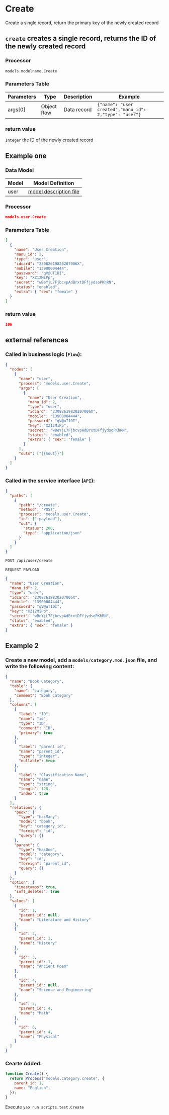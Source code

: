 # Create

Create a single record, return the primary key of the newly created record

## `create` creates a single record, returns the ID of the newly created record

### Processor

`models.modelname.Create`

### Parameters Table

| Parameters | Type       | Description | Example                                                |
| ---------- | ---------- | ----------- | ------------------------------------------------------ |
| args[0]    | Object Row | Data record | `{"name": "user created","manu_id": 2,"type": "user"}` |

### return value

`Integer` the ID of the newly created record

## Example one

### Data Model

| Model | Model Definition                           |
| ----- | ------------------------------------------ |
| user  | [model description file](../examples/user) |

### Processor

```json
models.user.Create
```

### Parameters Table

```json
[
  {
    "name": "User Creation",
    "manu_id": 2,
    "type": "user",
    "idcard": "23082619820207006X",
    "mobile": "13900004444",
    "password": "qV@uT1DI",
    "key": "XZ12MiPp",
    "secret": "wBeYjL7FjbcvpAdBrxtDFfjydsoPKhRN",
    "status": "enabled",
    "extra": { "sex": "female" }
  }
]
```

### return value

```json
106
```

## external references

### Called in business logic (`Flow`):

```json
{
  "nodes": [
    {
      "name": "user",
      "process": "models.user.Create",
      "args": [
        {
          "name": "User Creation",
          "manu_id": 2,
          "type": "user",
          "idcard": "23082619820207006X",
          "mobile": "13900004444",
          "password": "qV@uT1DI",
          "key": "XZ12MiPp",
          "secret": "wBeYjL7FjbcvpAdBrxtDFfjydsoPKhRN",
          "status": "enabled",
          "extra": { "sex": "female" }
        }
      ],
      "outs": ["{{$out}}"]
    }
  ]
}
```

### Called in the service interface (`API`):

```json
{
  "paths": [
    {
      "path": "/create",
      "method": "POST",
      "process": "models.user.Create",
      "in": [":payload"],
      "out": {
        "status": 200,
        "type": "application/json"
      }
    }
  ]
}
```

```bash
POST /api/user/create
```

`REQUEST PAYLOAD`

```json
{
  "name": "User Creation",
  "manu_id": 2,
  "type": "user",
  "idcard": "23082619820207006X",
  "mobile": "13900004444",
  "password": "qV@uT1DI",
  "key": "XZ12MiPp",
  "secret": "wBeYjL7FjbcvpAdBrxtDFfjydsoPKhRN",
  "status": "enabled",
  "extra": { "sex": "female" }
}
```

## Example 2

### Create a new model, add a `models/category.mod.json` file, and write the following content:

```json
{
  "name": "Book Category",
  "table": {
    "name": "category",
    "comment": "Book Category"
  },
  "columns": [
    {
      "label": "ID",
      "name": "id",
      "type": "ID",
      "comment": "ID",
      "primary": true
    },
    {
      "label": "parent id",
      "name": "parent_id",
      "type": "integer",
      "nullable": true
    },
    {
      "label": "Classification Name",
      "name": "name",
      "type": "string",
      "length": 128,
      "index": true
    }
  ],
  "relations": {
    "book": {
      "type": "hasMany",
      "model": "book",
      "key": "category_id",
      "foreign": "id",
      "query": {}
    },
    "parent": {
      "type": "hasOne",
      "model": "category",
      "key": "id",
      "foreign": "parent_id",
      "query": {}
    }
  },
  "option": {
    "timestamps": true,
    "soft_deletes": true
  },
  "values": [
    {
      "id": 1,
      "parent_id": null,
      "name": "Literature and History"
    },
    {
      "id": 2,
      "parent_id": 1,
      "name": "History"
    },
    {
      "id": 3,
      "parent_id": 1,
      "name": "Ancient Poem"
    },
    {
      "id": 4,
      "parent_id": null,
      "name": "Science and Engineering"
    },
    {
      "id": 5,
      "parent_id": 4,
      "name": "Math"
    },
    {
      "id": 6,
      "parent_id": 4,
      "name": "Physical"
    }
  ]
}
```

### Cearte Added:

```javascript
function Create() {
  return Process("models.category.create", {
    parent_id: 1,
    name: "English",
  });
}
```

Execute `yao run scripts.test.Create`
